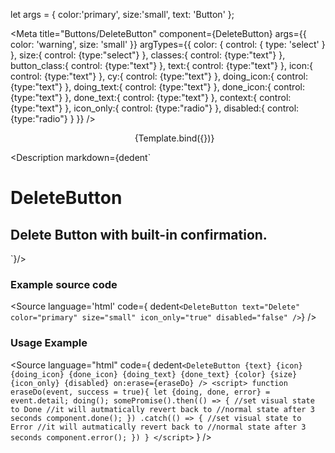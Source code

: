 let args = {
  color:'primary',
  size:'small',
  text: 'Button'
};

<Meta
  title="Buttons/DeleteButton"
  component={DeleteButton}
  args={{ color: 'warning', size: 'small' }}
  argTypes={{
    color: {
      control: { type: 'select' }
    },
    size:{
      control: {type:"select"}
    },
    classes:{
      control: {type:"text"}
    },
    button_class:{
      control: {type:"text"}
    },
    text:{
      control: {type:"text"}
    },
    icon:{
      control: {type:"text"}
    },
    cy:{
      control: {type:"text"}
    },
    doing_icon:{
      control: {type:"text"}
    },
    doing_text:{
      control: {type:"text"}
    },
    done_icon:{
      control: {type:"text"}
    },
    done_text:{
      control: {type:"text"}
    },
    context:{
      control: {type:"text"}
    },
    icon_only:{
      control: {type:"radio"}
    },
    disabled:{
      control: {type:"radio"}
    }
  }}
/>


<div class="columns" >
  <div class="column is-4" ></div>
  <div class="column" >
    <Story
      id="buttons-delete-button--delete-button"
      name="Buttons"
      args={{color : 'warning', size : 'small'}}
      >
      {Template.bind({})}
    </Story>
  </div>
</div>

<ArgsTable
  of={DeleteButton}
/>

<Description markdown={dedent`
# DeleteButton
## Delete Button with built-in confirmation.
`}/>

### Example source code
<Source
  language='html'
  code={ dedent`<DeleteButton text="Delete" color="primary" size="small" icon_only="true" disabled="false" />`}
/>

### Usage Example
<Source
  language="html"
  code={
    dedent`<DeleteButton
          {text}
          {icon}
          {doing_icon}
          {done_icon}
          {doing_text}
          {done_text}
          {color}
          {size}
          {icon_only}
          {disabled}
          on:erase={eraseDo}
        />
    <script>
      function eraseDo(event, success = true){
        let {doing, done, error} = event.detail;
        doing();
        somePromise().then(() => {
          //set visual state to Done
          //it will autmatically revert back to
          //normal state after 3 seconds
          component.done();
        })
        .catch(() => {
          //set visual state to Error
          //it will autmatically revert back to
          //normal state after 3 seconds
          component.error();
        })
      }
    </script>`
  }
/>



